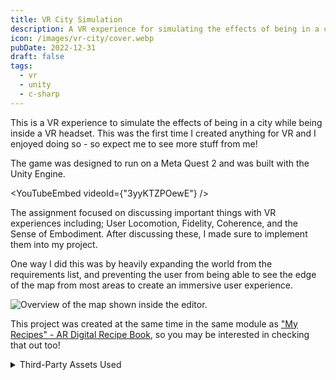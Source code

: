 ```yaml
---
title: VR City Simulation
description: A VR experience for simulating the effects of being in a city while being inside a VR headset.
icon: /images/vr-city/cover.webp
pubDate: 2022-12-31
draft: false
tags:
  - vr
  - unity
  - c-sharp
---
```



This is a VR experience to simulate the effects of being in a city while being inside a VR headset. This was the first time I created anything for VR and I enjoyed doing so - so expect me to see more stuff from me!

The game was designed to run on a Meta Quest 2 and was built with the Unity Engine.

<YouTubeEmbed videoId={"3yyKTZPOewE"} />

The assignment focused on discussing important things with VR experiences including; User Locomotion, Fidelity, Coherence, and the Sense of Embodiment. After discussing these, I made sure to implement them into my project.

One way I did this was by heavily expanding the world from the requirements list, and preventing the user from being able to see the edge of the map from most areas to create an immersive user experience.

![Overview of the map shown inside the editor.](/images/vr-city/map.webp)

This project was created at the same time in the same module as ["My Recipes" - AR Digital Recipe Book](/portfolio/my-recipes-ar), so you may be interested in checking that out too!

<details>
<summary> Third-Party Assets Used </summary>

- OpenXR Plugin by Unity
- Amazon Polly
- Mixamo
- Cartoon Low Poly City Pack Lite by Just Create
- CITY package by 255 pixel studios
- Low poly European City Pack by karboosx
- Playground Low Poly by ArtStudios3d
- Simple City pack plain by 255 pixel studios
- Stylized Vehicles Pack - FREE by Alex Lenk
- Free Stylized Skybox by Yuki2022
- We Shop Song (Lud and Schlatts Musical Emporium) by Philip Milman
- freesound.org
  - footsteps mulch rocks city park by pawsound
  - busy city 04 by rucisko
  - Car Engine: Maserati GranTurismo Switch to Sport Mode and Launch by myeclecticself
  - MITSUBISHI IMIEV electric car HORN LONG by jakobthiesen
  - SFX Car Engine Outside Idle by GiocoSound
  - car horn by keweldog
  - Bird - Pajaro 4 by Lunevix

</details>
